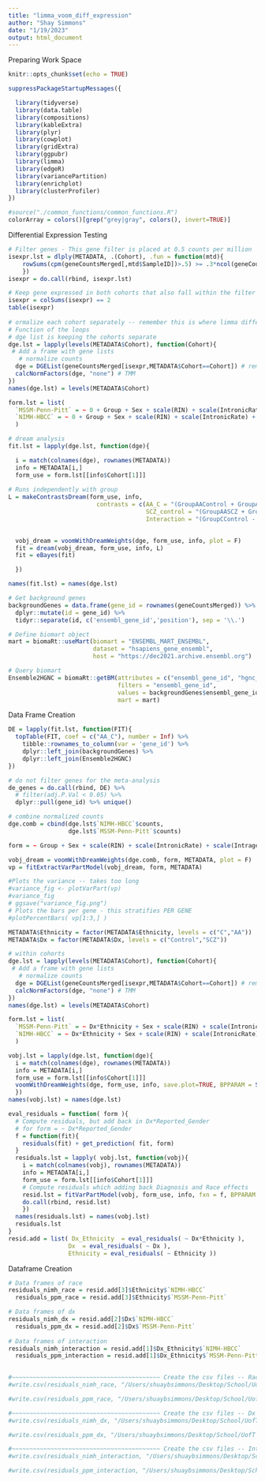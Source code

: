 ```yaml
---
title: "limma_voom_diff_expression"
author: "Shay Simmons"
date: "1/19/2023"
output: html_document
---
```



######################## Preparing Work Space
```r

knitr::opts_chunk$set(echo = TRUE)

```

```r

suppressPackageStartupMessages({

  library(tidyverse)
  library(data.table)
  library(compositions)
  library(kableExtra)
  library(plyr)
  library(cowplot)
  library(gridExtra)
  library(ggpubr)
  library(limma)
  library(edgeR)
  library(variancePartition)
  library(enrichplot)
  library(clusterProfiler)
}) 

#source("./common_functions/common_functions.R")
colorArray = colors()[grep("grey|gray", colors(), invert=TRUE)]

```


######################## Differential Expression Testing
```r

# Filter genes - This gene filter is placed at 0.5 counts per million
isexpr.lst = dlply(METADATA, .(Cohort), .fun = function(mtd){
	rowSums(cpm(geneCountsMerged[,mtd$SampleID])>.5) >= .3*ncol(geneCountsMerged[,mtd$SampleID])
	})
isexpr = do.call(rbind, isexpr.lst)

# Keep gene expressed in both cohorts that also fall within the filter
isexpr = colSums(isexpr) == 2 
table(isexpr)
   
# ormalize each cohort separately -- remember this is where limma differs from DESeq2
# Function of the loops
# dge list is keeping the cohorts separate
dge.lst = lapply(levels(METADATA$Cohort), function(Cohort){
 # Add a frame with gene lists
   # normalize counts
  dge = DGEList(geneCountsMerged[isexpr,METADATA$Cohort==Cohort]) # remove the [isexpr,METADATA$Cohort==Cohort]
  calcNormFactors(dge, "none") # TMM
})
names(dge.lst) = levels(METADATA$Cohort)

```

```r

form.lst = list(
  `MSSM-Penn-Pitt` = ~ 0 + Group + Sex + scale(RIN) + scale(IntronicRate) + scale(IntragenicRate) + scale(IntergenicRate) + scale(rRNARate) + Institution*(ageOfDeath + cellFrac_ilr_1 + cellFrac_ilr_2 + cellFrac_ilr_3),
  `NIMH-HBCC` = ~ 0 + Group + Sex + scale(RIN) + scale(IntronicRate) + scale(IntragenicRate) + scale(IntergenicRate) + scale(rRNARate) + scale(ageOfDeath) + scale(cellFrac_ilr_1) + scale(cellFrac_ilr_2) + scale(cellFrac_ilr_3)
  )

# dream analysis
fit.lst = lapply(dge.lst, function(dge){

  i = match(colnames(dge), rownames(METADATA))
  info = METADATA[i,]
  form_use = form.lst[[info$Cohort[1]]]
  
# Runs independently with group 
L = makeContrastsDream(form_use, info,
                         contrasts = c(AA_C = "(GroupAAControl + GroupAASCZ) - (GroupCControl + GroupCSCZ)",
                                       SCZ_control = "(GroupAASCZ + GroupCSCZ) - (GroupAAControl + GroupCControl)",
                                       Interaction = "(GroupCControl - GroupCSCZ - GroupAAControl + GroupAASCZ)/4"))
 

  vobj_dream = voomWithDreamWeights(dge, form_use, info, plot = F)
  fit = dream(vobj_dream, form_use, info, L)
  fit = eBayes(fit)

  })

names(fit.lst) = names(dge.lst)

```

```r

# Get background genes 
backgroundGenes = data.frame(gene_id = rownames(geneCountsMerged)) %>%
  dplyr::mutate(id = gene_id) %>%
  tidyr::separate(id, c('ensembl_gene_id','position'), sep = '\\.')

# Define biomart object
mart = biomaRt::useMart(biomart = "ENSEMBL_MART_ENSEMBL",
                        dataset = "hsapiens_gene_ensembl",
                        host = "https://dec2021.archive.ensembl.org")

# Query biomart
Ensemble2HGNC = biomaRt::getBM(attributes = c("ensembl_gene_id", "hgnc_symbol", "description", "percentage_gene_gc_content", "gene_biotype", "chromosome_name"),
                               filters = "ensembl_gene_id", 
                               values = backgroundGenes$ensembl_gene_id,
                               mart = mart)

```


######################## Data Frame Creation
```r

DE = lapply(fit.lst, function(FIT){
  topTable(FIT, coef = c("AA_C"), number = Inf) %>%
    tibble::rownames_to_column(var = 'gene_id') %>% 
    dplyr::left_join(backgroundGenes) %>% 
    dplyr::left_join(Ensemble2HGNC) 
})

# do not filter genes for the meta-analysis
de_genes = do.call(rbind, DE) %>% 
  # filter(adj.P.Val < 0.05) %>% 
  dplyr::pull(gene_id) %>% unique()

```

```r

# combine normalized counts 
dge.comb = cbind(dge.lst$`NIMH-HBCC`$counts,
                 dge.lst$`MSSM-Penn-Pitt`$counts)

form = ~ Group + Sex + scale(RIN) + scale(IntronicRate) + scale(IntragenicRate) + scale(IntergenicRate) + scale(rRNARate) + Institution*(ageOfDeath + cellFrac_ilr_1 + cellFrac_ilr_2 + cellFrac_ilr_3)

vobj_dream = voomWithDreamWeights(dge.comb, form, METADATA, plot = F)
vp = fitExtractVarPartModel(vobj_dream, form, METADATA)

#Plots the variance -- takes too long
#variance_fig <- plotVarPart(vp)
#variance_fig
# ggsave("variance_fig.png")
# Plots the bars per gene - this stratifies PER GENE 
#plotPercentBars( vp[1:3,] )

```

```r

METADATA$Ethnicity = factor(METADATA$Ethnicity, levels = c("C","AA"))
METADATA$Dx = factor(METADATA$Dx, levels = c("Control","SCZ"))

# within cohorts 
dge.lst = lapply(levels(METADATA$Cohort), function(Cohort){
 # Add a frame with gene lists
   # normalize counts
  dge = DGEList(geneCountsMerged[isexpr,METADATA$Cohort==Cohort]) # remove the [isexpr,METADATA$Cohort==Cohort]
  calcNormFactors(dge, "none") # TMM
})
names(dge.lst) = levels(METADATA$Cohort)

form.lst = list(
  `MSSM-Penn-Pitt` = ~ Dx*Ethnicity + Sex + scale(RIN) + scale(IntronicRate) + scale(IntragenicRate) + scale(IntergenicRate) + scale(rRNARate) + Institution*(ageOfDeath + cellFrac_ilr_1 + cellFrac_ilr_2 + cellFrac_ilr_3),
  `NIMH-HBCC` = ~ Dx*Ethnicity + Sex + scale(RIN) + scale(IntronicRate) + scale(IntragenicRate) + scale(IntergenicRate) + scale(rRNARate) + scale(ageOfDeath) + scale(cellFrac_ilr_1) + scale(cellFrac_ilr_2) + scale(cellFrac_ilr_3)
  )

vobj.lst = lapply(dge.lst, function(dge){
  i = match(colnames(dge), rownames(METADATA))
  info = METADATA[i,]
  form_use = form.lst[[info$Cohort[1]]]
  voomWithDreamWeights(dge, form_use, info, save.plot=TRUE, BPPARAM = SnowParam(18))
  })
names(vobj.lst) = names(dge.lst)

eval_residuals = function( form ){
  # Compute residuals, but add back in Dx*Reported_Gender
  # for form = ~ Dx*Reported_Gender
  f = function(fit){
    residuals(fit) + get_prediction( fit, form)
  }
  residuals.lst = lapply( vobj.lst, function(vobj){
    i = match(colnames(vobj), rownames(METADATA))
    info = METADATA[i,]
    form_use = form.lst[[info$Cohort[1]]]
    # Compute residuals which adding back Diagnosis and Race effects
    resid.lst = fitVarPartModel(vobj, form_use, info, fxn = f, BPPARAM = SnowParam(18))  
    do.call(rbind, resid.lst)
    })
  names(residuals.lst) = names(vobj.lst)
  residuals.lst
}
resid.add = list( Dx_Ethnicity  = eval_residuals( ~ Dx*Ethnicity ),
                 Dx  = eval_residuals( ~ Dx ),
                 Ethnicity = eval_residuals( ~ Ethnicity ))

```


######################## Dataframe Creation
```r

# Data frames of race
residuals_nimh_race = resid.add[3]$Ethnicity$`NIMH-HBCC`
  residuals_ppm_race = resid.add[3]$Ethnicity$`MSSM-Penn-Pitt`

# Data frames of dx
residuals_nimh_dx = resid.add[2]$Dx$`NIMH-HBCC`
  residuals_ppm_dx = resid.add[2]$Dx$`MSSM-Penn-Pitt`
  
# Data frames of interaction
residuals_nimh_interaction = resid.add[1]$Dx_Ethnicity$`NIMH-HBCC`
  residuals_ppm_interaction = resid.add[1]$Dx_Ethnicity$`MSSM-Penn-Pitt`
  
```

```r

#~~~~~~~~~~~~~~~~~~~~~~~~~~~~~~~~~~~~~~~~~~ Create the csv files -- Race
#write.csv(residuals_nimh_race, "/Users/shuaybsimmons/Desktop/School/UofT MSc Medical Science/Research/Thesis Research/Data Frames/MEGENA residual df /Race\\residuals_nimh_race.csv",row.names=TRUE)

#write.csv(residuals_ppm_race, "/Users/shuaybsimmons/Desktop/School/UofT MSc Medical Science/Research/Thesis Research/Data Frames/MEGENA residual df /Race\\residuals_ppm_race.csv", row.names=TRUE)

#~~~~~~~~~~~~~~~~~~~~~~~~~~~~~~~~~~~~~~~~~~ Create the csv files -- Dx
#write.csv(residuals_nimh_dx, "/Users/shuaybsimmons/Desktop/School/UofT MSc Medical Science/Research/Thesis Research/Data Frames/MEGENA residual df /Dx\\residuals_nimh_dx.csv", row.names=TRUE)

#write.csv(residuals_ppm_dx, "/Users/shuaybsimmons/Desktop/School/UofT MSc Medical Science/Research/Thesis Research/Data Frames/MEGENA residual df /Dx\\residuals_ppm_dx.csv", row.names=TRUE)

#~~~~~~~~~~~~~~~~~~~~~~~~~~~~~~~~~~~~~~~~~~ Create the csv files -- Interaction
#write.csv(residuals_nimh_interaction, "/Users/shuaybsimmons/Desktop/School/UofT MSc Medical Science/Research/Thesis Research/Data Frames/MEGENA residual df /Interaction\\residuals_nimh_interaction.csv", row.names=TRUE)

#write.csv(residuals_ppm_interaction, "/Users/shuaybsimmons/Desktop/School/UofT MSc Medical Science/Research/Thesis Research/Data Frames/MEGENA residual df /Interaction\\residuals_ppm_interaction.csv", row.names=TRUE)



```

